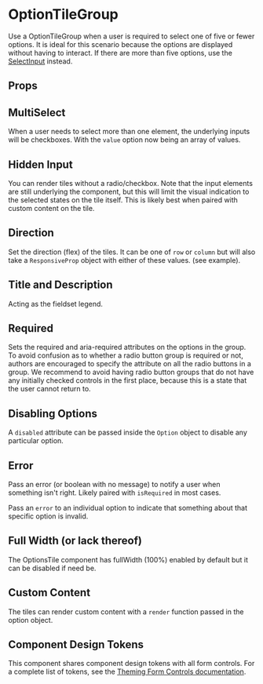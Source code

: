
# OptionTileGroup

Use a OptionTileGroup when a user is required to select one of five or fewer options. It is ideal for this scenario because the options are displayed without having to interact.
If there are more than five options, use the [SelectInput](?path=/docs/components-selectinput-overview--default-story) instead.

<Default />

## Props


## MultiSelect

When a user needs to select more than one element, the underlying inputs will be checkboxes. With the `value` option
now being an array of values.

<MultiSelect />

## Hidden Input

You can render tiles without a radio/checkbox. Note that the input elements are still underlying the component, but this will limit the visual indication
to the selected states on the tile itself. This is likely best when paired with custom content on the tile.

<HiddenInput />

## Direction

Set the direction (flex) of the tiles. It can be one of `row` or `column` but will also take a `ResponsiveProp` object with either of these values. (see example).

<Direction />

## Title and Description

Acting as the fieldset legend.

<TitleAndDescription />

## Required

Sets the required and aria-required attributes on the options in the group. To avoid confusion as to whether a radio button group is required or not, authors are encouraged to specify the attribute on all the radio buttons in a group. We recommend to avoid having radio button groups that do not have any initially checked controls in the first place, because this is a state that the user cannot return to.

<Required />

## Disabling Options

A `disabled` attribute can be passed inside the `Option` object to disable any particular option.

<DisabledOptions />

## Error

Pass an error (or boolean with no message) to notify a user when something isn't right. Likely paired with `isRequired` in most cases.

<Error />

Pass an `error` to an individual option to indicate that something about that specific option is invalid.

<SingleError />

## Full Width (or lack thereof)

The OptionsTile component has fullWidth (100%) enabled by default but it can be disabled if need be.

<FullWidth />

## Custom Content

The tiles can render custom content with a `render` function passed in the option object.

<CustomContent />

## Component Design Tokens

This component shares component design tokens with all form controls. For a complete list of tokens, see the [Theming Form Controls documentation](/docs/theming-form-controls--custom-theme-form).
